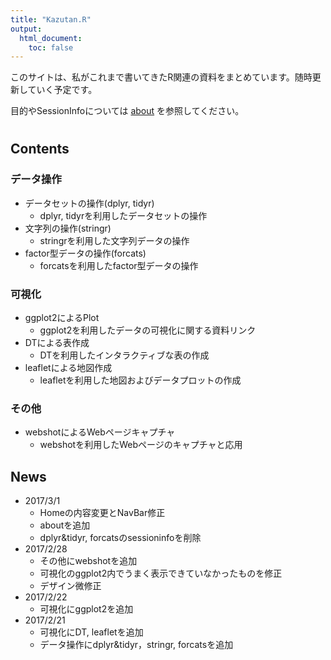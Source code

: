 ```yaml
---
title: "Kazutan.R"
output:
  html_document:
    toc: false
---
```


このサイトは、私がこれまで書いてきたR関連の資料をまとめています。随時更新していく予定です。

目的やSessionInfoについては [about](about.html) を参照してください。

# {.row}

## Contents {.col-md-8}

### データ操作

- データセットの操作(dplyr, tidyr)
    - dplyr, tidyrを利用したデータセットの操作
- 文字列の操作(stringr)
    - stringrを利用した文字列データの操作
- factor型データの操作(forcats)
    - forcatsを利用したfactor型データの操作

### 可視化

- ggplot2によるPlot
    - ggplot2を利用したデータの可視化に関する資料リンク
- DTによる表作成
    - DTを利用したインタラクティブな表の作成
- leafletによる地図作成
    - leafletを利用した地図およびデータプロットの作成

### その他

- webshotによるWebページキャプチャ
    - webshotを利用したWebページのキャプチャと応用



## News {.col-md-4 .news}
- 2017/3/1
    - Homeの内容変更とNavBar修正
    - aboutを追加
    - dplyr&tidyr, forcatsのsessioninfoを削除
- 2017/2/28
    - その他にwebshotを追加
    - 可視化のggplot2内でうまく表示できていなかったものを修正
    - デザイン微修正
- 2017/2/22
    - 可視化にggplot2を追加
- 2017/2/21
    - 可視化にDT, leafletを追加
    - データ操作にdplyr&tidyr，stringr, forcatsを追加

